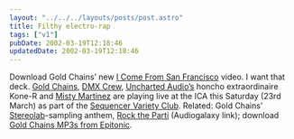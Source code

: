 ```yaml
---
layout: "../../../layouts/posts/post.astro"
title: Filthy electro-rap
tags: ["v1"]
pubDate: 2002-03-19T12:18:46
updatedDate: 2002-03-19T12:18:46
---
```


Download Gold Chains&#8217; new [I Come From San Francisco][1] video. I want that deck. [Gold Chains][2], [DMX Crew][3], [Uncharted Audio&#8217;s][4] honcho extraordinaire Kone-R and [Misty Martinez][5] are playing live at the ICA this Saturday (23rd March) as part of the [Sequencer Variety Club][6]. Related: Gold Chains&#8217; [Stereolab][7]-sampling anthem, [Rock the Parti][8] (Audiogalaxy link); download [Gold Chains MP3s from Epitonic][9].

[1]: http://www.musork.com/gcvideo/
[2]: http://www.gold-chains-worldwide.com/
[3]: http://www.dmxkrew.dircon.co.uk/main/dmx/df1.htm "performing their live pop show for the first time in the UK"
[4]: http://www.unchartedaudio.com/
[5]: http://pages.ripco.net/%7Enailhead/misty/ "the Gold Chains site says she's playing - she might not"
[6]: http://www.ica.org.uk/index.cfm?articleid=2743
[7]: http://www.stereolab.co.uk "samples Crest from 'Transient Random-Noise Bursts With Announcements'"
[8]: http://www.audiogalaxy.com/list/searches.php?searchStr=gold+chains+rock+the+parti
[9]: http://www.epitonic.com/artists/goldchains.html
